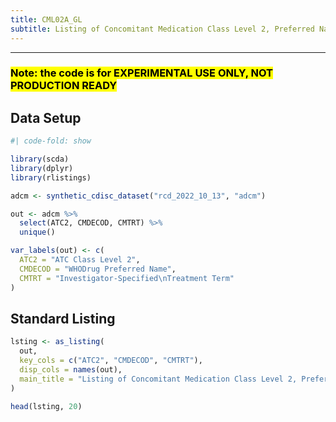 ```yaml
---
title: CML02A_GL
subtitle: Listing of Concomitant Medication Class Level 2, Preferred Name, and Investigator-Specified Terms
---
```


------------------------------------------------------------------------

### <mark style="background-color: #FFFF00">**Note: the code is for EXPERIMENTAL USE ONLY, NOT PRODUCTION READY**</mark>

::: panel-tabset
## Data Setup

```r
#| code-fold: show

library(scda)
library(dplyr)
library(rlistings)

adcm <- synthetic_cdisc_dataset("rcd_2022_10_13", "adcm")

out <- adcm %>%
  select(ATC2, CMDECOD, CMTRT) %>%
  unique()

var_labels(out) <- c(
  ATC2 = "ATC Class Level 2",
  CMDECOD = "WHODrug Preferred Name",
  CMTRT = "Investigator-Specified\nTreatment Term"
)
```

## Standard Listing

```r
lsting <- as_listing(
  out,
  key_cols = c("ATC2", "CMDECOD", "CMTRT"),
  disp_cols = names(out),
  main_title = "Listing of Concomitant Medication Class Level 2, Preferred Name, and Investigator-Specified Terms"
)

head(lsting, 20)
```
:::

